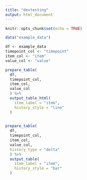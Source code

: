 ```yaml
---
title: "devtesting"
output: html_document
---
```


```r
knitr::opts_chunk$set(echo = TRUE)
```

```r
data("example_data")

df <- example_data
timepoint_col <- "timepoint"
item_col <- "item"
value_col <- "value"

```

```r
prepare_table(
  df,
  timepoint_col,
  item_col,
  value_col
  ) %>%
  output_table_html(
    item_label = "item",
    history_style = "line"
  )
  
```

```r
prepare_table(
  df,
  timepoint_col,
  item_col,
  value_col,
  history_type = "delta"
  ) %>%
  output_table(
    item_label = "item",
    history_style = "bar"
  )
  
```
